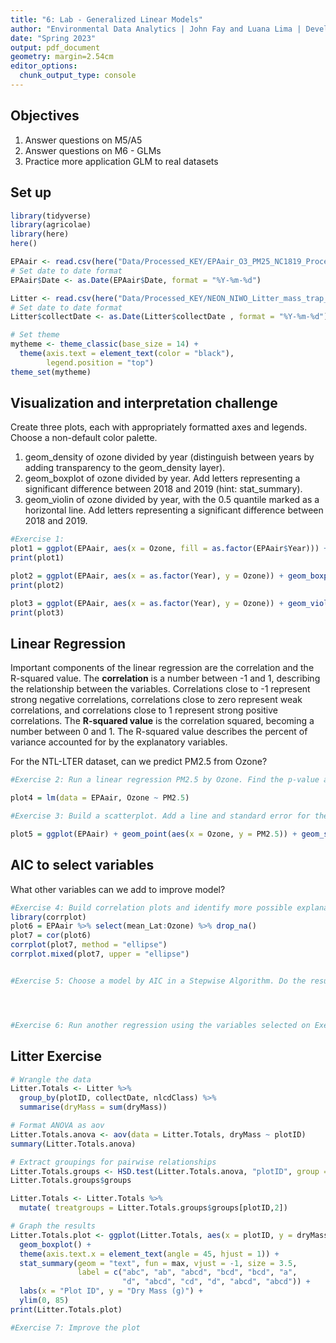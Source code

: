 ```yaml
---
title: "6: Lab - Generalized Linear Models"
author: "Environmental Data Analytics | John Fay and Luana Lima | Developed by Kateri Salk"
date: "Spring 2023"
output: pdf_document
geometry: margin=2.54cm
editor_options: 
  chunk_output_type: console
---
```


## Objectives
1. Answer questions on M5/A5
2. Answer questions on M6 - GLMs
3. Practice more application GLM to real datasets


## Set up
```r
library(tidyverse)
library(agricolae)   
library(here)
here()

EPAair <- read.csv(here("Data/Processed_KEY/EPAair_O3_PM25_NC1819_Processed.csv"), stringsAsFactors = TRUE)
# Set date to date format
EPAair$Date <- as.Date(EPAair$Date, format = "%Y-%m-%d")

Litter <- read.csv(here("Data/Processed_KEY/NEON_NIWO_Litter_mass_trap_Processed.csv"), stringsAsFactors = TRUE)
# Set date to date format
Litter$collectDate <- as.Date(Litter$collectDate , format = "%Y-%m-%d")

# Set theme
mytheme <- theme_classic(base_size = 14) +
  theme(axis.text = element_text(color = "black"), 
        legend.position = "top")
theme_set(mytheme)
```



## Visualization and interpretation challenge

Create three plots, each with appropriately formatted axes and legends. Choose a non-default color palette.

1. geom_density of ozone divided by year (distinguish between years by adding transparency to the geom_density layer).
2. geom_boxplot of ozone divided by year. Add letters representing a significant difference between 2018 and 2019 (hint: stat_summary). 
3. geom_violin of ozone divided by year, with the 0.5 quantile marked as a horizontal line. Add letters representing a significant difference between 2018 and 2019. 

```r
#Exercise 1:
plot1 = ggplot(EPAair, aes(x = Ozone, fill = as.factor(EPAair$Year))) + geom_density(alpha = 0.5) + scale_fill_manual(values = c("darkgreen", "darkblue")) + labs(fill = "", x = "Ozone AQI values", y = "Density")
print(plot1)

plot2 = ggplot(EPAair, aes(x = as.factor(Year), y = Ozone)) + geom_boxplot()+ stat_summary(geom = "text", fun = max, vjust = -1, size = 4, label = c("b", "a")) + labs(x = "", y = "Ozone AQI Value") + ylim(0,150)
print(plot2)

plot3 = ggplot(EPAair, aes(x = as.factor(Year), y = Ozone)) + geom_violin(draw_quantiles = 0.5)+ stat_summary(geom = "text", fun = max, vjust = -1, size = 4, label = c("b", "a")) + labs(x = "", y = "Ozone AQI Value") + ylim(0,150)
print(plot3)
```

## Linear Regression

Important components of the linear regression are the correlation and the R-squared value. The **correlation** is a number between -1 and 1, describing the relationship between the variables. Correlations close to -1 represent strong negative correlations, correlations close to zero represent weak correlations, and correlations close to 1 represent strong positive correlations. The **R-squared value** is the correlation squared, becoming a number between 0 and 1. The R-squared value describes the percent of variance accounted for by the explanatory variables. 

For the NTL-LTER dataset, can we predict PM2.5 from Ozone?

```r

#Exercise 2: Run a linear regression PM2.5 by Ozone. Find the p-value and R-squared value. 

plot4 = lm(data = EPAair, Ozone ~ PM2.5)

#Exercise 3: Build a scatterplot. Add a line and standard error for the linear regression. Add the regression equation to the plot

plot5 = ggplot(EPAair) + geom_point(aes(x = Ozone, y = PM2.5)) + geom_smooth(aes(x = PM2.5, y = Ozone), method = "lm", se = FALSE) 


```


## AIC to select variables

What other variables can we add to improve model?

```r

#Exercise 4: Build correlation plots and identify more possible explanatory variables to add to the regression.
library(corrplot)
plot6 = EPAair %>% select(mean_Lat:Ozone) %>% drop_na()
plot7 = cor(plot6)
corrplot(plot7, method = "ellipse")
corrplot.mixed(plot7, upper = "ellipse")


#Exercise 5: Choose a model by AIC in a Stepwise Algorithm. Do the results from AIC match the variables you selected on Exercise 4?




#Exercise 6: Run another regression using the variables selected on Exercise 6. Compare r-squared value with the one from Exercise 2. 

```



## Litter Exercise

```r
# Wrangle the data
Litter.Totals <- Litter %>%
  group_by(plotID, collectDate, nlcdClass) %>%
  summarise(dryMass = sum(dryMass))

# Format ANOVA as aov
Litter.Totals.anova <- aov(data = Litter.Totals, dryMass ~ plotID)
summary(Litter.Totals.anova)

# Extract groupings for pairwise relationships
Litter.Totals.groups <- HSD.test(Litter.Totals.anova, "plotID", group = TRUE)
Litter.Totals.groups$groups

Litter.Totals <- Litter.Totals %>%
  mutate( treatgroups = Litter.Totals.groups$groups[plotID,2])

# Graph the results
Litter.Totals.plot <- ggplot(Litter.Totals, aes(x = plotID, y = dryMass)) +
  geom_boxplot() +
  theme(axis.text.x = element_text(angle = 45, hjust = 1)) +
  stat_summary(geom = "text", fun = max, vjust = -1, size = 3.5,
               label = c("abc", "ab", "abcd", "bcd", "bcd", "a", 
                         "d", "abcd", "cd", "d", "abcd", "abcd")) +
  labs(x = "Plot ID", y = "Dry Mass (g)") +
  ylim(0, 85)
print(Litter.Totals.plot)

```

```r
#Exercise 7: Improve the plot


```
